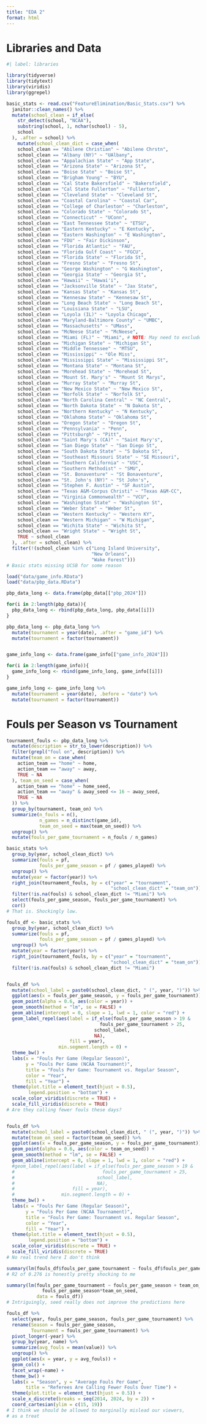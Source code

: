 ```yaml
---
title: "EDA 2"
format: html
---
```


# Libraries and Data

```r
#| label: libraries

library(tidyverse)
library(tidytext)
library(viridis)
library(ggrepel)
```

```r
basic_stats <- read.csv("FeatureElimination/Basic_Stats.csv") %>% 
  janitor::clean_names() %>%
  mutate(school_clean = if_else(
    str_detect(school, "NCAA"),
    substring(school, 1, nchar(school) - 5),
    school
  ), .after = school) %>% 
    mutate(school_clean_dict = case_when(
    school_clean == "Abilene Christian" ~ "Abilene Chrstn",
    school_clean == "Albany (NY)" ~ "UAlbany",
    school_clean == "Appalachian State" ~ "App State",
    school_clean == "Arizona State" ~ "Arizona St",
    school_clean == "Boise State" ~ "Boise St",
    school_clean == "Brigham Young" ~ "BYU",
    school_clean == "Cal State Bakersfield" ~ "Bakersfield",
    school_clean == "Cal State Fullerton" ~ "Fullerton",
    school_clean == "Cleveland State" ~ "Cleveland St",
    school_clean == "Coastal Carolina" ~ "Coastal Car",
    school_clean == "College of Charleston" ~ "Charleston",
    school_clean == "Colorado State" ~ "Colorado St",
    school_clean == "Connecticut" ~ "UConn",
    school_clean == "East Tennessee State" ~ "ETSU",
    school_clean == "Eastern Kentucky" ~ "E Kentucky",
    school_clean == "Eastern Washington" ~ "E Washington",
    school_clean == "FDU" ~ "Fair Dickinson",
    school_clean == "Florida Atlantic" ~ "FAU",
    school_clean == "Florida Gulf Coast" ~ "FGCU",
    school_clean == "Florida State" ~ "Florida St",
    school_clean == "Fresno State" ~ "Fresno St",
    school_clean == "George Washington" ~ "G Washington",
    school_clean == "Georgia State" ~ "Georgia St",
    school_clean == "Hawaii" ~ "Hawai'i",
    school_clean == "Jacksonville State" ~ "Jax State",
    school_clean == "Kansas State" ~ "Kansas St",
    school_clean == "Kennesaw State" ~ "Kennesaw St",
    school_clean == "Long Beach State" ~ "Long Beach St",
    school_clean == "Louisiana State" ~ "LSU",
    school_clean == "Loyola (IL)" ~ "Loyola Chicago",
    school_clean == "Maryland-Baltimore County" ~ "UMBC",
    school_clean == "Massachusetts" ~ "UMass",
    school_clean == "McNeese State" ~ "McNeese",
    school_clean == "Miami (FL)" ~ "Miami", # NOTE: May need to exclude
    school_clean == "Michigan State" ~ "Michigan St",
    school_clean == "Middle Tennessee" ~ "MTSU",
    school_clean == "Mississippi" ~ "Ole Miss",
    school_clean == "Mississippi State" ~ "Mississippi St",
    school_clean == "Montana State" ~ "Montana St",
    school_clean == "Morehead State" ~ "Morehead St",
    school_clean == "Mount St. Mary's" ~ "Mount St Marys",
    school_clean == "Murray State" ~ "Murray St",
    school_clean == "New Mexico State" ~ "New Mexico St",
    school_clean == "Norfolk State" ~ "Norfolk St",
    school_clean == "North Carolina Central" ~ "NC Central",
    school_clean == "North Dakota State" ~ "N Dakota St",
    school_clean == "Northern Kentucky" ~ "N Kentucky",
    school_clean == "Oklahoma State" ~ "Oklahoma St",
    school_clean == "Oregon State" ~ "Oregon St",
    school_clean == "Pennsylvania" ~ "Penn",
    school_clean == "Pittsburgh" ~ "Pitt",
    school_clean == "Saint Mary's (CA)" ~ "Saint Mary's",
    school_clean == "San Diego State" ~ "San Diego St",
    school_clean == "South Dakota State" ~ "S Dakota St",
    school_clean == "Southeast Missouri State" ~ "SE Missouri",
    school_clean == "Southern California" ~ "USC",
    school_clean == "Southern Methodist" ~ "SMU",
    school_clean == "St. Bonaventure" ~ "St Bonaventure",
    school_clean == "St. John's (NY)" ~ "St John's",
    school_clean == "Stephen F. Austin" ~ "SF Austin",
    school_clean == "Texas A&M-Corpus Christi" ~ "Texas A&M-CC",
    school_clean == "Virginia Commonwealth" ~ "VCU",
    school_clean == "Washington State" ~ "Washington St",
    school_clean == "Weber State" ~ "Weber St",
    school_clean == "Western Kentucky" ~ "Western KY",
    school_clean == "Western Michigan" ~ "W Michigan",
    school_clean == "Wichita State" ~ "Wichita St",
    school_clean == "Wright State" ~ "Wright St",
    TRUE ~ school_clean
  ), .after = school_clean) %>% 
  filter(!(school_clean %in% c("Long Island University",
                               "New Orleans",
                               "Wake Forest")))
# Basic stats missing UCSB for some reason

load("data/game_info.RData")
load("data/pbp_data.RData")

pbp_data_long <- data.frame(pbp_data[["pbp_2024"]])

for(i in 2:length(pbp_data)){
  pbp_data_long <- rbind(pbp_data_long, pbp_data[[i]])
}

pbp_data_long <- pbp_data_long %>% 
  mutate(tournament = year(date), .after = "game_id") %>% 
  mutate(tournament = factor(tournament))


game_info_long <- data.frame(game_info[["game_info_2024"]])

for(i in 2:length(game_info)){
  game_info_long <- rbind(game_info_long, game_info[[i]])
}

game_info_long <- game_info_long %>% 
  mutate(tournament = year(date), .before = "date") %>% 
  mutate(tournament = factor(tournament))
```


# Fouls per Season vs Tournament

```r
tournament_fouls <- pbp_data_long %>% 
  mutate(description = str_to_lower(description)) %>% 
  filter(grepl("foul on", description)) %>% 
  mutate(team_on = case_when(
    action_team == "home" ~ home,
    action_team == "away" ~ away,
    TRUE ~ NA
  ), team_on_seed = case_when(
    action_team == "home" ~ home_seed,
    action_team == "away" & away_seed <= 16 ~ away_seed,
    TRUE ~ NA
  )) %>% 
  group_by(tournament, team_on) %>% 
  summarize(n_fouls = n(),
            n_games = n_distinct(game_id),
            team_on_seed = max(team_on_seed)) %>% 
  ungroup() %>% 
  mutate(fouls_per_game_tournament = n_fouls / n_games)

basic_stats %>% 
  group_by(year, school_clean_dict) %>% 
  summarize(fouls = pf,
            fouls_per_game_season = pf / games_played) %>% 
  ungroup() %>% 
  mutate(year = factor(year)) %>% 
  right_join(tournament_fouls, by = c("year" = "tournament",
                                      "school_clean_dict" = "team_on")) %>% 
  filter(!is.na(fouls) & school_clean_dict != "Miami") %>% 
  select(fouls_per_game_season, fouls_per_game_tournament) %>% 
  cor()
# That is. Shockingly low.

fouls_df <- basic_stats %>% 
  group_by(year, school_clean_dict) %>% 
  summarize(fouls = pf,
            fouls_per_game_season = pf / games_played) %>% 
  ungroup() %>% 
  mutate(year = factor(year)) %>% 
  right_join(tournament_fouls, by = c("year" = "tournament",
                                      "school_clean_dict" = "team_on")) %>% 
  filter(!is.na(fouls) & school_clean_dict != "Miami")


fouls_df %>% 
  mutate(school_label = paste0(school_clean_dict, " (", year, ")")) %>% 
  ggplot(aes(x = fouls_per_game_season, y = fouls_per_game_tournament)) +
  geom_point(alpha = 0.6, aes(color = year)) +
  geom_smooth(method = "lm", se = FALSE) +
  geom_abline(intercept = 0, slope = 1, lwd = 1, color = "red") +
  geom_label_repel(aes(label = if_else(fouls_per_game_season > 19 &
                                  fouls_per_game_tournament > 25,
                                school_label,
                                NA),
                       fill = year),
                   min.segment.length = 0) +
  theme_bw() +
  labs(x = "Fouls Per Game (Regular Season)",
       y = "Fouls Per Game (NCAA Tournament)",
       title = "Fouls Per Game: Tournament vs. Regular Season",
       color = "Year",
       fill = "Year") +
  theme(plot.title = element_text(hjust = 0.5),
        legend.position = "bottom") +
  scale_color_viridis(discrete = TRUE) +
  scale_fill_viridis(discrete = TRUE)
# Are they calling fewer fouls these days?


fouls_df %>% 
  mutate(school_label = paste0(school_clean_dict, " (", year, ")")) %>% 
  mutate(team_on_seed = factor(team_on_seed)) %>% 
  ggplot(aes(x = fouls_per_game_season, y = fouls_per_game_tournament)) +
  geom_point(alpha = 0.6, aes(color = team_on_seed)) +
  geom_smooth(method = "lm", se = FALSE) +
  geom_abline(intercept = 0, slope = 1, lwd = 1, color = "red") +
  #geom_label_repel(aes(label = if_else(fouls_per_game_season > 19 &
  #                                fouls_per_game_tournament > 25,
  #                              school_label,
  #                              NA),
  #                     fill = year),
  #                 min.segment.length = 0) +
  theme_bw() +
  labs(x = "Fouls Per Game (Regular Season)",
       y = "Fouls Per Game (NCAA Tournament)",
       title = "Fouls Per Game: Tournament vs. Regular Season",
       color = "Year",
       fill = "Year") +
  theme(plot.title = element_text(hjust = 0.5),
        legend.position = "bottom") +
  scale_color_viridis(discrete = TRUE) +
  scale_fill_viridis(discrete = TRUE)
# No real trend here I don't think
```

```r
summary(lm(fouls_df$fouls_per_game_tournament ~ fouls_df$fouls_per_game_season))
# R2 of 0.276 is honestly pretty shocking to me

summary(lm(fouls_per_game_tournament ~ fouls_per_game_season + team_on_seed +
             fouls_per_game_season*team_on_seed,
           data = fouls_df))
# Intriguingly, seed really does not improve the predictions here
```

```r
fouls_df %>% 
  select(year, fouls_per_game_season, fouls_per_game_tournament) %>% 
  rename(Season = fouls_per_game_season,
         Tournament = fouls_per_game_tournament) %>% 
  pivot_longer(-year) %>% 
  group_by(year, name) %>% 
  summarize(avg_fouls = mean(value)) %>% 
  ungroup() %>% 
  ggplot(aes(x = year, y = avg_fouls)) +
  geom_col() +
  facet_wrap(~name) +
  theme_bw() +
  labs(x = "Season", y = "Average Fouls Per Game",
       title = "Referees Are Calling Fewer Fouls Over Time") +
  theme(plot.title = element_text(hjust = 0.5)) +
  scale_x_discrete(breaks = seq(2014, 2024, by = 2)) +
  coord_cartesian(ylim = c(15, 19))
# I think we should be allowed to marginally mislead our viewers,
# as a treat
```


